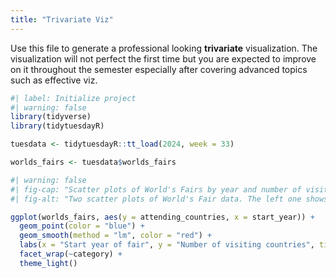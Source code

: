 ```yaml
---
title: "Trivariate Viz"
---
```


Use this file to generate a professional looking **trivariate** visualization.  The visualization will not perfect the first time but you are expected to improve on it throughout the semester especially after covering advanced topics such as effective viz.

```r
#| label: Initialize project
#| warning: false
library(tidyverse)
library(tidytuesdayR)

tuesdata <- tidytuesdayR::tt_load(2024, week = 33)

worlds_fairs <- tuesdata$worlds_fairs

```

```r
#| warning: false
#| fig-cap: "Scatter plots of World's Fairs by year and number of visiting countries, separated by expo type. Data source: https://github.com/rfordatascience/tidytuesday/blob/main/data/2024/2024-08-13/readme.md"
#| fig-alt: "Two scatter plots of World's Fair data. The left one shows a strong positive correlation between the start year of a Specialized Expo and the number of visiting countries. The left one shows a strong positive correlation between the start year of a World Expo and the number of visiting countries."

ggplot(worlds_fairs, aes(y = attending_countries, x = start_year)) +
  geom_point(color = "blue") +
  geom_smooth(method = "lm", color = "red") +
  labs(x = "Start year of fair", y = "Number of visiting countries", title = "Visting Countries at Different Types of World's Fairs") +
  facet_wrap(~category) +
  theme_light()
```


